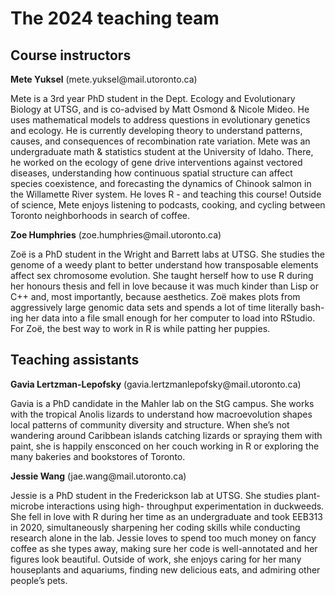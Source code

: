 # The 2024 teaching team {-}

## Course instructors

**Mete Yuksel** (mete.yuksel@mail.utoronto.ca)

Mete is a 3rd year PhD student in the Dept. Ecology and Evolutionary Biology at UTSG, and is co-advised by Matt Osmond & Nicole Mideo. He uses mathematical models to address questions in evolutionary genetics and ecology. He is currently developing theory to understand patterns, causes, and consequences of recombination rate variation. Mete was an undergraduate math & statistics student at the University of Idaho. There, he worked on the ecology of gene drive interventions against vectored diseases, understanding how continuous spatial structure can affect species coexistence, and forecasting the dynamics of Chinook salmon in the Willamette River system. He loves R - and teaching this course! Outside of science, Mete enjoys listening to podcasts, cooking, and cycling between Toronto neighborhoods in search of coffee.

**Zoe Humphries** (zoe.humphries@mail.utoronto.ca)

Zoë is a PhD student in the Wright and Barrett labs at UTSG. She studies the genome of a weedy plant to better understand how transposable elements affect sex chromosome evolution. She taught herself how to use R during her honours thesis and fell in love because it was much kinder than Lisp or C++ and, most importantly, because aesthetics. Zoë makes plots from aggressively large genomic data sets and spends a lot of time literally bash-ing her data into a file small enough for her computer to load into RStudio. For Zoë, the best way to work in R is while patting her puppies.

## Teaching assistants

**Gavia Lertzman-Lepofsky** (gavia.lertzmanlepofsky@mail.utoronto.ca)

Gavia is a PhD candidate in the Mahler lab on the StG campus. She works with the tropical Anolis lizards to understand how macroevolution shapes local patterns of community diversity and structure. When she’s not wandering around Caribbean islands catching lizards or spraying them with paint, she is happily ensconced on her couch working in R or exploring the many bakeries and bookstores of Toronto.

**Jessie Wang** (jae.wang@mail.utoronto.ca)

Jessie is a PhD student in the Frederickson lab at UTSG. She studies plant-microbe interactions using high- throughput experimentation in duckweeds. She fell in love with R during her time as an undergraduate and took EEB313 in 2020, simultaneously sharpening her coding skills while conducting research alone in the lab. Jessie loves to spend too much money on fancy coffee as she types away, making sure her code is well-annotated and her figures look beautiful. Outside of work, she enjoys caring for her many houseplants and aquariums, finding new delicious eats, and admiring other people’s pets.